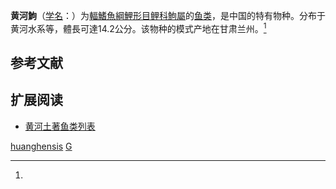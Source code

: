 {{Speciesbox
| name = 黄河鮈
| status = 
| status_system = 
| image = 
| genus = Gobio
| species = huanghensis
| authority = Lo, Yao et Chen, 1977<ref name='id6113'>{{cite web| url =http://www.bioinfo.cn/db05/BjdwSpecies.php?action=view&id=6113| title =黄河鮈| work =中国动物物种编目数据库| publisher =中国科学院微生物研究所| author =中国科学院动物研究所| accessdate =2009-04-11| deadurl =yes| archiveurl =https://web.archive.org/web/20131203122335/http://www.bioinfo.cn/db05/BjdwSpecies.php?action=view| archivedate =2013-12-03}}</ref>
| synonyms = 
}}

'''黄河鮈'''（[[学名|学名]]：{{lang|la|''Gobio huanghensis''}}）为[[輻鰭魚綱|輻鰭魚綱]][[鯉形目|鯉形目]][[鲤科|鲤科]][[鮈屬|鮈屬]]的[[鱼类|鱼类]]，是中国的特有物种。分布于黄河水系等，體長可達14.2公分。该物种的模式产地在甘肃兰州。<ref name='id6113'/>

== 参考文献 ==
{{reflist}}

== 扩展阅读 ==
{{refbegin}}
{{wikispecies-inline|Gobio huanghensis|黄河鮈}}
{{refend}}
* [[黄河土著鱼类列表|黄河土著鱼类列表]]
{{Taxonbar|from=Q961249}}

[[Category:鮈屬|huanghensis]]
[[Category:1977年描述的魚類|G]]


{{鯉形目小作品}}
